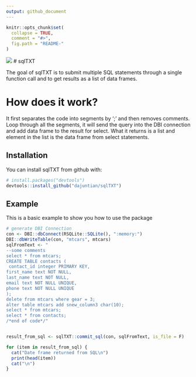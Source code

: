 ```yaml
---
output: github_document
---
```


<!-- README.md is generated from README.Rmd. Please edit that file -->

```r
knitr::opts_chunk$set(
  collapse = TRUE,
  comment = "#>",
  fig.path = "README-"
)
```
![](http://www.r-pkg.org/badges/version/sqlTXT)
# sqlTXT

The goal of sqlTXT is to submit multiple SQL statements through a single function call and to get results as a list of data frames.

# How does it work? 

It first separates the code into segments by ';' and then removes comments.
Loop through all the segments, it will send the query into the DBI connection and add data frame to the result for select. 
What it returns is a list and element in the list is the data frame from select statements.

## Installation

You can install sqlTXT from github with:

```r
# install.packages("devtools")
devtools::install_github("dajuntian/sqlTXT")
```

## Example

This is a basic example to show you how to use the package

```r
# generate DBI Connection
con <- DBI::dbConnect(RSQLite::SQLite(), ":memory:")
DBI::dbWriteTable(con, "mtcars", mtcars)
sqlFromText <- "
--some comments
select * from mtcars;
CREATE TABLE contacts (
 contact_id integer PRIMARY KEY,
first_name text NOT NULL,
last_name text NOT NULL,
email text NOT NULL UNIQUE,
phone text NOT NULL UNIQUE
);
delete from mtcars where gear = 3;
alter table mtcars add snew_column3 char(10);
select * from mtcars;
select * from contacts;
/*end of code*/"


result_from_sql <- sqlTXT::commit_sql(con, sqlFromText, is_file = F)

for (item in result_from_sql) {
  cat("Date frame returned from SQL\n")
  print(head(item))
  cat("\n")
}
```
